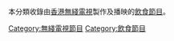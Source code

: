 {{Catnav|頁面分類|...|电视|电视节目|香港電視節目|無綫電視節目}}
{{Catnav|頁面分類|...|电视|电视节目|電視節目的類型|飲食節目}}
本分類收錄由[[香港|香港]][[無綫電視|無綫電視]]製作及播映的[[飲食節目|飲食節目]]。

[[Category:無綫電視節目|Category:無綫電視節目]]
[[Category:飲食節目|Category:飲食節目]]
